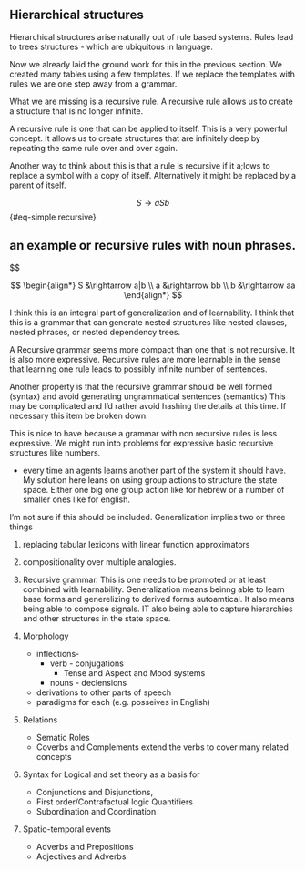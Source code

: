##  Hierarchical structures

Hierarchical structures arise naturally out of rule based systems.
Rules lead to trees structures - which are ubiquitous in language.

Now we already laid the ground work for this in the previous section. We created many tables using a few templates. If we replace the templates with rules we are one step away from a grammar.

What we are missing is a recursive rule. A recursive rule allows us to create a structure that is no longer infinite.

A recursive rule is one that can be applied to itself. This is a very powerful concept. It allows us to create structures that are infinitely deep by repeating the same rule over and over again.

Another way to think about this is that a rule is recursive if it a;lows to replace a symbol with a copy of itself. Alternatively it might be replaced by a parent of itself.




$$
S \rightarrow aSb
$$ {#eq-simple recursive}

## an example or recursive rules with noun phrases.

$$
\begin{align*}
S &\rightarrow NP VP \\
NP &\rightarrow (Det) N |    \\
VP &\rightarrow V (NP) (PP)
\end{align*}    

$$ 
\begin{align*}
S &\rightarrow a|b \\
a &\rightarrow bb \\
b &\rightarrow aa
\end{align*}
$$

I think this is an integral part of generalization and of learnability.
I think that this is a grammar that can generate nested structures like nested clauses, nested phrases, or nested dependency trees. 

A Recursive grammar seems more compact than one that is not recursive. It is also more expressive. Recursive rules are more learnable in the sense that learning one rule leads to possibly infinite number of sentences.

Another property is that the recursive grammar should be well formed (syntax) and avoid generating ungrammatical sentences (semantics) This may be complicated and I'd rather avoid hashing the details at this time. If necessary this item be broken down.

This is nice to have  because a grammar with non recursive rules is less expressive. We might run into problems for expressive basic recursive structures like numbers. 

- every time an agents learns another part of the system it should have. My solution here leans on using group actions to structure the state space. Either one big one group action like for hebrew or a number of smaller ones like for english.




I'm not sure if this should be included. Generalization implies two or three things

1. replacing tabular lexicons with linear function approximators
2. compositionality over multiple analogies.
3. Recursive grammar.
This is one needs to be promoted or at least combined with learnability. Generalization means beinng able to learn base forms and generelizing to derived forms autoamtical. It also means being able to compose signals. IT also being able to capture hierarchies and other structures in the state space.

1. Morphology 
    - inflections- 
        - verb - conjugations
            - Tense and Aspect and Mood systems
        - nouns - declensions
    - derivations to other parts of speech
    - paradigms for each (e.g. posseives in English)
2. Relations 
    - Sematic Roles
    - Coverbs and Complements extend the verbs to cover many related concepts
2. Syntax for Logical and set theory as a basis for
    - Conjunctions and Disjunctions, 
    - First order/Contrafactual logic Quantifiers 
    - Subordination and Coordination
3. Spatio-temporal events     
    - Adverbs and Prepositions
    - Adjectives and Adverbs

